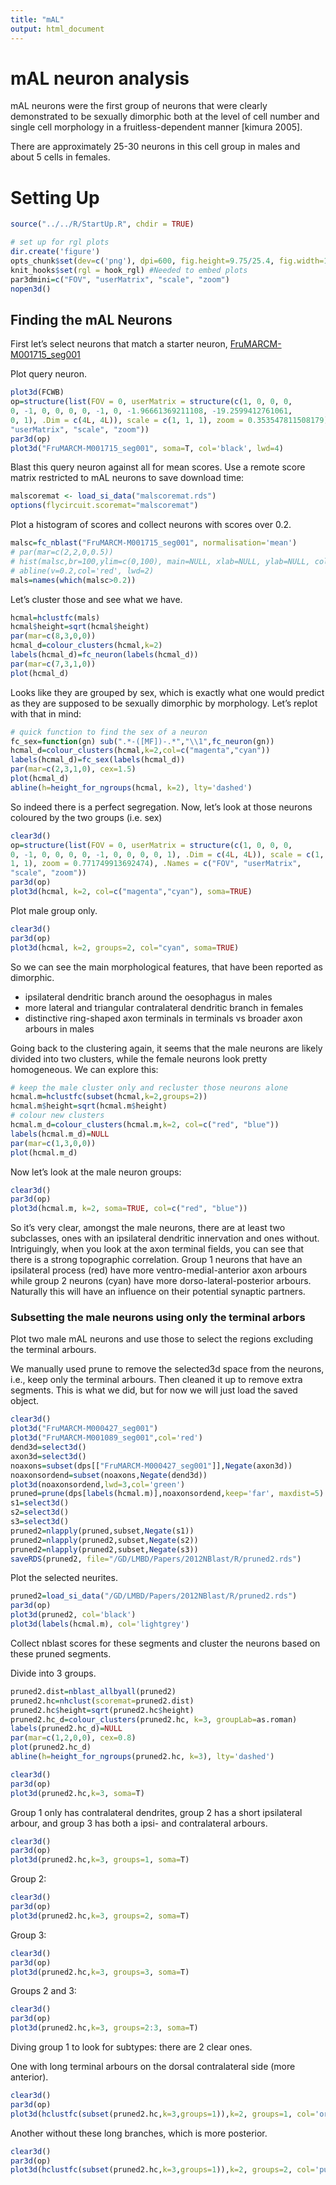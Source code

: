```yaml
---
title: "mAL"
output: html_document
---
```


mAL neuron analysis
================================
mAL neurons were the first group of neurons that were clearly demonstrated to be sexually dimorphic both at the level of cell number and single cell morphology in a fruitless-dependent manner [kimura 2005].

There are approximately 25-30 neurons in this cell group in males and about 5 cells in females.

# Setting Up
```r
source("../../R/StartUp.R", chdir = TRUE)

# set up for rgl plots
dir.create('figure')
opts_chunk$set(dev=c('png'), dpi=600, fig.height=9.75/25.4, fig.width=15.15/25.4, fig.path="figure/")
knit_hooks$set(rgl = hook_rgl) #Needed to embed plots
par3dmini=c("FOV", "userMatrix", "scale", "zoom")
nopen3d()
```

Finding the mAL Neurons
-----------------------------

First let's select neurons that match a starter neuron, 
[FruMARCM-M001715_seg001](http://flycircuit.tw/modules.php?name=clearpage&op=detail_table&idid=553)

Plot query neuron.
```r
plot3d(FCWB)
op=structure(list(FOV = 0, userMatrix = structure(c(1, 0, 0, 0, 
0, -1, 0, 0, 0, 0, -1, 0, -1.96661369211108, -19.2599412761061, 
0, 1), .Dim = c(4L, 4L)), scale = c(1, 1, 1), zoom = 0.353547811508179), .Names = c("FOV", 
"userMatrix", "scale", "zoom"))
par3d(op)
plot3d("FruMARCM-M001715_seg001", soma=T, col='black', lwd=4)
```

Blast this query neuron against all for mean scores.
Use a remote score matrix restricted to mAL neurons to save download time:
```r
malscoremat <- load_si_data("malscoremat.rds")
options(flycircuit.scoremat="malscoremat")
```

Plot a histogram of scores and collect neurons with scores over 0.2.
```r
malsc=fc_nblast("FruMARCM-M001715_seg001", normalisation='mean')
# par(mar=c(2,2,0,0.5))
# hist(malsc,br=100,ylim=c(0,100), main=NULL, xlab=NULL, ylab=NULL, col='black')
# abline(v=0.2,col='red', lwd=2)
mals=names(which(malsc>0.2))
```

Let's cluster those and see what we have.
```r
hcmal=hclustfc(mals)
hcmal$height=sqrt(hcmal$height)
par(mar=c(8,3,0,0))
hcmal_d=colour_clusters(hcmal,k=2)
labels(hcmal_d)=fc_neuron(labels(hcmal_d))
par(mar=c(7,3,1,0))
plot(hcmal_d)
```

Looks like they are grouped by sex, which is exactly what one would predict as they are supposed to be sexually dimorphic by morphology. Let's replot with that in mind:

```r
# quick function to find the sex of a neuron
fc_sex=function(gn) sub(".*-([MF])-.*","\\1",fc_neuron(gn))
hcmal_d=colour_clusters(hcmal,k=2,col=c("magenta","cyan"))
labels(hcmal_d)=fc_sex(labels(hcmal_d))
par(mar=c(2,3,1,0), cex=1.5)
plot(hcmal_d)
abline(h=height_for_ngroups(hcmal, k=2), lty='dashed')
```

So indeed there is a perfect segregation. Now, let's look at those neurons coloured by the two groups (i.e. sex)

```r
clear3d()
op=structure(list(FOV = 0, userMatrix = structure(c(1, 0, 0, 0, 
0, -1, 0, 0, 0, 0, -1, 0, 0, 0, 0, 1), .Dim = c(4L, 4L)), scale = c(1, 
1, 1), zoom = 0.771749913692474), .Names = c("FOV", "userMatrix", 
"scale", "zoom"))
par3d(op)
plot3d(hcmal, k=2, col=c("magenta","cyan"), soma=TRUE)
```

Plot male group only.
```r
clear3d()
par3d(op)
plot3d(hcmal, k=2, groups=2, col="cyan", soma=TRUE)
```

So we can see the main morphological features, that have been reported as dimorphic.

* ipsilateral dendritic branch around the oesophagus in males
* more lateral and triangular contralateral dendritic branch in females
* distinctive ring-shaped axon terminals in terminals vs broader axon arbours in males

Going back to the clustering again, it seems that the male neurons are likely divided into two clusters,
while the female neurons look pretty homogeneous.  We can explore this:
```r
# keep the male cluster only and recluster those neurons alone
hcmal.m=hclustfc(subset(hcmal,k=2,groups=2))
hcmal.m$height=sqrt(hcmal.m$height)
# colour new clusters
hcmal.m_d=colour_clusters(hcmal.m,k=2, col=c("red", "blue"))
labels(hcmal.m_d)=NULL
par(mar=c(1,3,0,0))
plot(hcmal.m_d)
```

Now let's look at the male neuron groups:
```r
clear3d()
par3d(op)
plot3d(hcmal.m, k=2, soma=TRUE, col=c("red", "blue"))
```

So it's very clear, amongst the male neurons, there are at least two subclasses, ones with an ipsilateral dendritic innervation and ones without. Intriguingly, when you look at the axon terminal fields, you can see that there is a 
strong topographic correlation. Group 1 neurons that have an ipsilateral process (red) have more ventro-medial-anterior axon arbours while group 2 neurons (cyan) have more dorso-lateral-posterior arbours. Naturally this will have an influence on their potential synaptic partners.

### Subsetting the male neurons using only the terminal arbors

Plot two male mAL neurons and use those to select the regions excluding the terminal arbours.

We manually used prune to remove the selected3d space from the neurons, i.e., keep only the terminal arbours. 
Then cleaned it up to remove extra segments. This is what we did, but for now we
will just load the saved object.

```r
clear3d()
plot3d("FruMARCM-M000427_seg001")
plot3d("FruMARCM-M001089_seg001",col='red')
dend3d=select3d() 
axon3d=select3d()
noaxons=subset(dps[["FruMARCM-M000427_seg001"]],Negate(axon3d))
noaxonsordend=subset(noaxons,Negate(dend3d))
plot3d(noaxonsordend,lwd=3,col='green')
pruned=prune(dps[labels(hcmal.m)],noaxonsordend,keep='far', maxdist=5)
s1=select3d()
s2=select3d()
s3=select3d()
pruned2=nlapply(pruned,subset,Negate(s1))
pruned2=nlapply(pruned2,subset,Negate(s2))
pruned2=nlapply(pruned2,subset,Negate(s3))
saveRDS(pruned2, file="/GD/LMBD/Papers/2012NBlast/R/pruned2.rds")
```

Plot the selected neurites.
```r
pruned2=load_si_data("/GD/LMBD/Papers/2012NBlast/R/pruned2.rds")
par3d(op)
plot3d(pruned2, col='black')
plot3d(labels(hcmal.m), col='lightgrey')
```

Collect nblast scores for these segments and cluster the neurons based on these pruned segments.

Divide into 3 groups.
```r
pruned2.dist=nblast_allbyall(pruned2)
pruned2.hc=nhclust(scoremat=pruned2.dist)
pruned2.hc$height=sqrt(pruned2.hc$height)
pruned2.hc_d=colour_clusters(pruned2.hc, k=3, groupLab=as.roman)
labels(pruned2.hc_d)=NULL
par(mar=c(1,2,0,0), cex=0.8)
plot(pruned2.hc_d)
abline(h=height_for_ngroups(pruned2.hc, k=3), lty='dashed')
```

```r
clear3d()
par3d(op)
plot3d(pruned2.hc,k=3, soma=T)
```

Group 1 only has contralateral dendrites, group 2 has a short ipsilateral arbour, and group 3 has both a ipsi- and contralateral arbours.
```r
clear3d()
par3d(op)
plot3d(pruned2.hc,k=3, groups=1, soma=T)
```

Group 2:
```r
clear3d()
par3d(op)
plot3d(pruned2.hc,k=3, groups=2, soma=T)
```

Group 3:
```r
clear3d()
par3d(op)
plot3d(pruned2.hc,k=3, groups=3, soma=T)
```

Groups 2 and 3:
```r
clear3d()
par3d(op)
plot3d(pruned2.hc,k=3, groups=2:3, soma=T)
```

Diving group 1 to look for subtypes: there are 2 clear ones. 

One with long terminal arbours on the dorsal contralateral side (more anterior).

```r
clear3d()
par3d(op)
plot3d(hclustfc(subset(pruned2.hc,k=3,groups=1)),k=2, groups=1, col='orange', soma=T)
```

Another without these long branches, which is more posterior.
```r
clear3d()
par3d(op)
plot3d(hclustfc(subset(pruned2.hc,k=3,groups=1)),k=2, groups=2, col='purple', soma=T)
```
